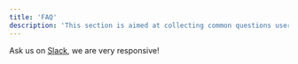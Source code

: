 ```yaml
---
title: 'FAQ'
description: 'This section is aimed at collecting common questions users have to provide documented answers.'
---
```


Ask us on [Slack](https://join.slack.com/t/elementary-community/shared_invite/zt-uehfrq2f-zXeVTtXrjYRbdE_V6xq4Rg), we are very responsive!
